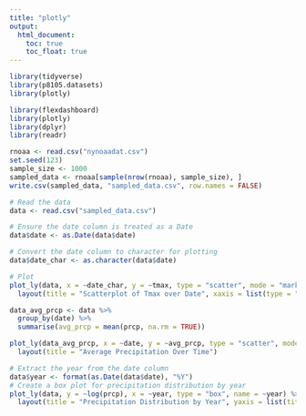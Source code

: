 ```yaml
---
title: "plotly"
output: 
  html_document:
    toc: true
    toc_float: true
---
```


```r
library(tidyverse)
library(p8105.datasets)
library(plotly)
```
```r

library(flexdashboard)
library(plotly)
library(dplyr)
library(readr)

rnoaa <- read.csv("nynoaadat.csv")
set.seed(123)
sample_size <- 1000
sampled_data <- rnoaa[sample(nrow(rnoaa), sample_size), ]
write.csv(sampled_data, "sampled_data.csv", row.names = FALSE)

```

```r
# Read the data
data <- read.csv("sampled_data.csv")
```

```r
# Ensure the date column is treated as a Date
data$date <- as.Date(data$date)

# Convert the date column to character for plotting
data$date_char <- as.character(data$date)

# Plot
plot_ly(data, x = ~date_char, y = ~tmax, type = "scatter", mode = "markers", color = ~tmax, colorscale = "Viridis") %>%
  layout(title = "Scatterplot of Tmax over Date", xaxis = list(type = "category"))

```

```r
data_avg_prcp <- data %>% 
  group_by(date) %>% 
  summarise(avg_prcp = mean(prcp, na.rm = TRUE))

plot_ly(data_avg_prcp, x = ~date, y = ~avg_prcp, type = "scatter", mode = "lines") %>%
  layout(title = "Average Precipitation Over Time")

```

```r
# Extract the year from the date column
data$year <- format(as.Date(data$date), "%Y")
# Create a box plot for precipitation distribution by year
plot_ly(data, y = ~log(prcp), x = ~year, type = "box", name = ~year) %>%
  layout(title = "Precipitation Distribution by Year", yaxis = list(title = "Precipitation"))

```
